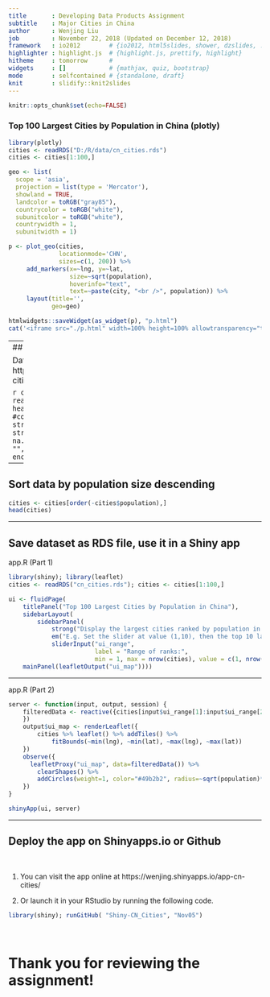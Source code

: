 ```yaml
---
title       : Developing Data Products Assignment
subtitle    : Major Cities in China
author      : Wenjing Liu
job         : November 22, 2018 (Updated on December 12, 2018)
framework   : io2012        # {io2012, html5slides, shower, dzslides, ...}
highlighter : highlight.js  # {highlight.js, prettify, highlight}
hitheme     : tomorrow      # 
widgets     : []            # {mathjax, quiz, bootstrap}
mode        : selfcontained # {standalone, draft}
knit        : slidify::knit2slides
---
```


```r
knitr::opts_chunk$set(echo=FALSE)
```

###  Top 100 Largest Cities by Population in China (plotly)

```r
library(plotly)
cities <- readRDS("D:/R/data/cn_cities.rds")
cities <- cities[1:100,]

geo <- list(
  scope = 'asia',
  projection = list(type = 'Mercator'),
  showland = TRUE,
  landcolor = toRGB("gray85"),
  countrycolor = toRGB("white"),
  subunitcolor = toRGB("white"),
  countrywidth = 1,
  subunitwidth = 1)

p <- plot_geo(cities, 
              locationmode='CHN', 
              sizes=c(1, 200)) %>% 
     add_markers(x=~lng, y=~lat, 
                 size=~sqrt(population),
                 hoverinfo="text", 
                 text=~paste(city, "<br />", population)) %>%
     layout(title='', 
            geo=geo)

htmlwidgets::saveWidget(as_widget(p), "p.html")
cat('<iframe src="./p.html" width=100% height=100% allowtransparency="true"></iframe>')
```

---
## Load data

Data Source: https://simplemaps.com/data/cn-cities

```r
cities <- read.csv("D:/R/data/cn_cities.csv", 
                   header=TRUE, 
                   #colClasses="character",
                   strip.white=FALSE,
                   stringsAsFactors=FALSE, 
                   na.strings=c("NA", "NaN", "N/A", "", "#VALUE!", "#DIV/0!"),
                   encoding='UTF-8')
dim(cities)
```

---

## Sort data by population size descending

```r
cities <- cities[order(-cities$population),]
head(cities)
```

---

## Save dataset as RDS file, use it in a Shiny app

app.R (Part 1)

```r
library(shiny); library(leaflet)
cities <- readRDS("cn_cities.rds"); cities <- cities[1:100,]

ui <- fluidPage(
    titlePanel("Top 100 Largest Cities by Population in China"),
    sidebarLayout(
        sidebarPanel(
            strong("Display the largest cities ranked by population in China."), p(),
            em("E.g. Set the slider at value (1,10), then the top 10 largest cities will be displayed. The areas of the circles represent the relative sizes of the city populations."), p(),
            sliderInput("ui_range", 
                        label = "Range of ranks:",
                        min = 1, max = nrow(cities), value = c(1, nrow(cities)))),
    mainPanel(leafletOutput("ui_map"))))
```

---

app.R (Part 2)

```r
server <- function(input, output, session) {
    filteredData <- reactive({cities[input$ui_range[1]:input$ui_range[2],]
    }) 
    output$ui_map <- renderLeaflet({
        cities %>% leaflet() %>% addTiles() %>% 
            fitBounds(~min(lng), ~min(lat), ~max(lng), ~max(lat))
    })
    observe({
      leafletProxy("ui_map", data=filteredData()) %>%
        clearShapes() %>%
        addCircles(weight=1, color="#49b2b2", radius=~sqrt(population)*50)
    })
}

shinyApp(ui, server)
```

---

## Deploy the app on Shinyapps.io or Github

<br>

1. You can visit the app online at https://wenjing.shinyapps.io/app-cn-cities/

2. Or launch it in your RStudio by running the following code.

```r
library(shiny); runGitHub( "Shiny-CN_Cities", "Nov05")
```

<br>

# Thank you for reviewing the assignment!


